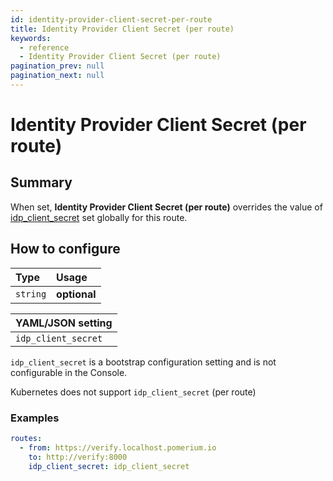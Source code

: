 ```yaml
---
id: identity-provider-client-secret-per-route
title: Identity Provider Client Secret (per route)
keywords:
  - reference
  - Identity Provider Client Secret (per route)
pagination_prev: null
pagination_next: null
---
```



# Identity Provider Client Secret (per route)

## Summary

When set, **Identity Provider Client Secret (per route)** overrides the value of [idp_client_secret](/docs/reference/identity-provider-settings#identity-provider-client-secret) set globally for this route.

## How to configure

| **Type** | **Usage**    |
| :------- | :----------- |
| `string` | **optional** |

<Tabs>
<TabItem value="Core" label="Core">

| **YAML**/**JSON** setting |
| :------------------------ |
| `idp_client_secret`       |

</TabItem>
<TabItem value="Enterprise" label="Enterprise">

`idp_client_secret` is a bootstrap configuration setting and is not configurable in the Console.

</TabItem>
<TabItem value="Kubernetes" label="Kubernetes">

Kubernetes does not support `idp_client_secret` (per route)

</TabItem>
</Tabs>

### Examples

```yaml
routes:
  - from: https://verify.localhost.pomerium.io
    to: http://verify:8000
    idp_client_secret: idp_client_secret
```
